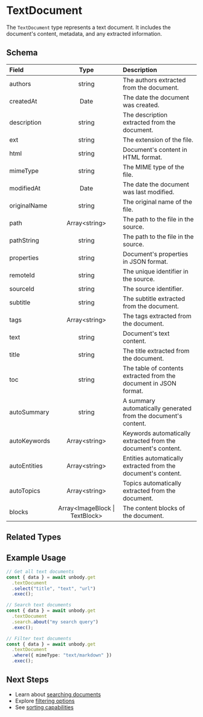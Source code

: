 
# TextDocument

The `TextDocument` type represents a text document. It includes the document's content, metadata, and any extracted information.

## Schema

| Field | Type | Description |
| :---------------- | :------: | :---- |
| authors | string | The authors extracted from the document. |
| createdAt | Date | The date the document was created. |
| description | string | The description extracted from the document. |
| ext | string | The extension of the file. |
| html | string | Document's content in HTML format. |
| mimeType | string | The MIME type of the file. |
| modifiedAt | Date | The date the document was last modified. |
| originalName | string | The original name of the file. |
| path | Array\<string\> | The path to the file in the source. |
| pathString | string | The path to the file in the source. |
| properties | string | Document's properties in JSON format. |
| remoteId | string | The unique identifier in the source. |
| sourceId | string | The source identifier. |
| subtitle | string | The subtitle extracted from the document. |
| tags | Array\<string\> | The tags extracted from the document. |
| text | string | Document's text content. |
| title | string | The title extracted from the document. |
| toc | string | The table of contents extracted from the document in JSON format. |
| autoSummary | string | A summary automatically generated from the document's content. |
| autoKeywords | Array\<string\> | Keywords automatically extracted from the document's content. |
| autoEntities | Array\<string\> | Entities automatically extracted from the document's content. |
| autoTopics | Array\<string\> | Topics automatically extracted from the document. |
| blocks | Array\<ImageBlock \| TextBlock\> | The content blocks of the document. |

## Related Types

<PageItems>
  <PageThumbnail
    title="TextBlock"
    description="Individual text blocks within the document"
    link="/content-api/data-types/textblock"
  />
  <PageThumbnail
    title="ImageBlock"
    description="Images within the document"
    link="/content-api/data-types/imageblock"
  />
</PageItems>

## Example Usage

```typescript copy
// Get all text documents
const { data } = await unbody.get
  .textDocument
  .select("title", "text", "url")
  .exec();

// Search text documents
const { data } = await unbody.get
  .textDocument
  .search.about("my search query")
  .exec();

// Filter text documents
const { data } = await unbody.get
  .textDocument
  .where({ mimeType: "text/markdown" })
  .exec();
```

## Next Steps

- Learn about [searching documents](/content-api/search)
- Explore [filtering options](/content-api/filters)
- See [sorting capabilities](/content-api/sorting)
